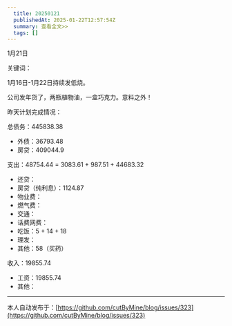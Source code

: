 ```yaml
---
  title: 20250121
  publishedAt: 2025-01-22T12:57:54Z
  summary: 查看全文>>
  tags: []
---
```


1月21日 

关键词：

1月16日-1月22日持续发低烧。

公司发年货了，两瓶植物油，一盒巧克力。意料之外！

昨天计划完成情况：

总债务：445838.38
- 外债：36793.48
- 房贷：409044.9

支出：48754.44 = 3083.61 + 987.51 + 44683.32
- 还贷：
- 房贷（纯利息）：1124.87
- 物业费：
- 燃气费：
- 交通：
- 话费网费：
- 吃饭：5 + 14 + 18
- 理发：
- 其他：58（买药）

收入：19855.74
- 工资：19855.74
- 其他：


---
本人自动发布于：[https://github.com/cutByMine/blog/issues/323](https://github.com/cutByMine/blog/issues/323)
